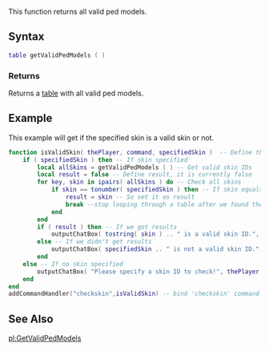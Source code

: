 {{Server client function}}

This function returns all valid ped models.

==Syntax==
<syntaxhighlight lang="lua">
table getValidPedModels ( )
</syntaxhighlight>

===Returns===
Returns a [[/table.md|table]] with all valid ped models.

==Example==
This example will get if the specified skin is a valid skin or not.
<section name="Server" class="server" show="true">
<syntaxhighlight lang="lua">
function isValidSkin( thePlayer, command, specifiedSkin )  -- Define the function
    if ( specifiedSkin ) then -- If skin specified
        local allSkins = getValidPedModels ( ) -- Get valid skin IDs
        local result = false -- Define result, it is currently false
        for key, skin in ipairs( allSkins ) do -- Check all skins
            if skin == tonumber( specifiedSkin ) then -- If skin equals specified one, it is valid
                result = skin -- So set it as result
                break --stop looping through a table after we found the skin
            end
        end
        if ( result ) then -- If we got results
            outputChatBox( tostring( skin ) .. " is a valid skin ID.", thePlayer, 0, 255, 0 ) -- It is valid, output it
        else -- If we didn't get results
            outputChatBox( specifiedSkin .. " is not a valid skin ID.", thePlayer, 0, 255, 0 ) -- No result, it is not valid
        end
    else -- If no skin specified
        outputChatBox( "Please specify a skin ID to check!", thePlayer, 255, 0, 0 ) -- Tell it to the player
    end
end
addCommandHandler("checkskin",isValidSkin) -- bind 'checkskin' command to 'isValidSkin' function
</syntaxhighlight>
</section>

==See Also==
{{Ped functions}}

[[/pl:GetValidPedModels.md|pl:GetValidPedModels]]
